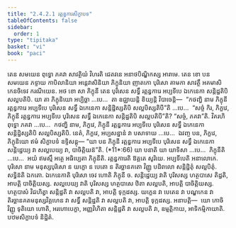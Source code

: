 ```yaml
---
title: "2.4.2.1 រត្តន្ធការសិក្ខាបទ"
tableOfContents: false
sidebar:
  order: 1
type: "tipitaka"
basket: "vi"
book: "paci"
---
```



<DynamicBreadcrumb />

<Division number="838" book="paci">

<Paragraph number="2671" book="paci">
តេន សមយេន ពុទ្ធោ ភគវា សាវត្ថិយំ វិហរតិ ជេតវនេ អនាថបិណ្ឌិកស្ស អារាមេ. តេន ខោ បន សមយេន ភទ្ទាយ កាបិលានិយា អន្តេវាសិនិយា ភិក្ខុនិយា ញាតកោ បុរិសោ គាមកា សាវត្ថឹ អគមាសិ កេនចិទេវ ករណីយេន. អថ ខោ សា ភិក្ខុនី តេន បុរិសេន សទ្ធឹ រត្តន្ធការេ អប្បទីបេ ឯកេនេកា សន្តិដ្ឋតិបិ សល្លបតិបិ.
</Paragraph>

<Paragraph number="2672" book="paci">
យា តា ភិក្ខុនិយោ អប្បិច្ឆា …បេ…  តា ឧជ្ឈាយន្តិ ខិយ្យន្តិ វិបាចេន្តិ—  “កថញ្ហិ នាម ភិក្ខុនី រត្តន្ធការេ អប្បទីបេ បុរិសេន សទ្ធឹ ឯកេនេកា សន្តិដ្ឋិស្សតិបិ សល្លបិស្សតិបី”តិ …បេ…  “សច្ចំ កិរ, ភិក្ខវេ, ភិក្ខុនី រត្តន្ធការេ អប្បទីបេ បុរិសេន សទ្ធឹ ឯកេនេកា សន្តិដ្ឋតិបិ សល្លបតិបី”តិ? “សច្ចំ, ភគវា”តិ. វិគរហិ ពុទ្ធោ ភគវា …បេ…  កថញ្ហិ នាម, ភិក្ខវេ, ភិក្ខុនី រត្តន្ធការេ អប្បទីបេ បុរិសេន សទ្ធឹ ឯកេនេកា សន្តិដ្ឋិស្សតិបិ សល្លបិស្សតិបិ. នេតំ, ភិក្ខវេ, អប្បសន្នានំ វា បសាទាយ …បេ…  ឯវញ្ច បន, ភិក្ខវេ, ភិក្ខុនិយោ ឥមំ សិក្ខាបទំ ឧទ្ទិសន្តុ—
</Paragraph>

</Division>
<Division number="839" book="paci">

<Paragraph number="2673" book="paci">
<Emphasis>“យា បន ភិក្ខុនី រត្តន្ធការេ អប្បទីបេ បុរិសេន សទ្ធឹ ឯកេនេកា សន្តិដ្ឋេយ្យ វា សល្លបេយ្យ វា, បាចិត្តិយន៑”</Emphasis>តិ. (*11*:<Emphasis>66</Emphasis>)
</Paragraph>

</Division>
<Division number="840" book="paci">

<Paragraph number="2674" book="paci">
<Emphasis>យា បនា</Emphasis>តិ យា យាទិសា …បេ…  <Emphasis>ភិក្ខុនី</Emphasis>តិ …បេ…  អយំ ឥមស្មឹ អត្ថេ អធិប្បេតា ភិក្ខុនីតិ.
</Paragraph>

<Paragraph number="2675" book="paci">
<Emphasis>រត្តន្ធការេ</Emphasis>តិ ឱគ្គតេ សូរិយេ. អប្បទីបេតិ អនាលោកេ.
</Paragraph>

<Paragraph number="2676" book="paci">
<Emphasis>បុរិសោ</Emphasis> នាម មនុស្សបុរិសោ ន យក្ខោ ន បេតោ ន តិរច្ឆានគតោ វិញ្ញូ បដិពលោ សន្តិដ្ឋិតុំ សល្លបិតុំ.
</Paragraph>

<Paragraph number="2677" book="paci">
<Emphasis>សទ្ធិន៑</Emphasis>តិ ឯកតោ. <Emphasis>ឯកេនេកា</Emphasis>តិ បុរិសោ ចេវ ហោតិ ភិក្ខុនី ច.
</Paragraph>

<Paragraph number="2678" book="paci">
<Emphasis>សន្តិដ្ឋេយ្យ វា</Emphasis>តិ បុរិសស្ស ហត្ថបាសេ តិដ្ឋតិ, អាបត្តិ បាចិត្តិយស្ស.
</Paragraph>

<Paragraph number="2679" book="paci">
<Emphasis>សល្លបេយ្យ វា</Emphasis>តិ បុរិសស្ស ហត្ថបាសេ ឋិតា សល្លបតិ, អាបត្តិ បាចិត្តិយស្ស.
</Paragraph>

<Paragraph number="2680" book="paci">
ហត្ថបាសំ វិជហិត្វា សន្តិដ្ឋតិ វា សល្លបតិ វា, អាបត្តិ ទុក្កដស្ស. យក្ខេន វា បេតេន វា បណ្ឌកេន វា តិរច្ឆានគតមនុស្សវិគ្គហេន វា សទ្ធឹ សន្តិដ្ឋតិ វា សល្លបតិ វា, អាបត្តិ ទុក្កដស្ស.
</Paragraph>

</Division>
<Division number="841" book="paci">

<Paragraph number="2681" book="paci">
អនាបត្តិ—  យោ កោចិ វិញ្ញូ ទុតិយោ ហោតិ, អរហោបេក្ខា, អញ្ញវិហិតា សន្តិដ្ឋតិ វា សល្លបតិ វា, ឧម្មត្តិកាយ, អាទិកម្មិកាយាតិ.

</Paragraph>
</Division>

<Paragraph number="2682" type="center" book="paci">
បឋមសិក្ខាបទំ និដ្ឋិតំ.
</Paragraph>